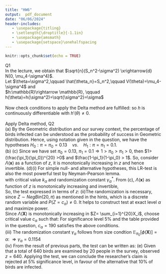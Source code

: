 ```yaml
---
title: "HW6"
output:  pdf_document
date: "06/06/2024"
header-includes:
   - \usepackage{titling}
   - \setlength{\droptitle}{-1.1in}
   - \usepackage{amsmath}
   - \usepackage{setspace}\onehalfspacing
---
```


```r
knitr::opts_chunk$set(echo = TRUE)
```
Q1\
In the lecture, we obtain that $\sqrt{n}(S_n^2-\sigma^2) \xrightarrow{d} N(0, \mu_4-\sigma^4)$.\
Let $\theta=\sigma^2,\qquad \hat{\theta_n}=S_n^2,\qquad V(\theta)=\mu_4-\sigma^4$ and\
$h:\mathbb{R}\rightarrow \mathbb{R}, \qquad h(\theta)=h(\sigma^2)=\sqrt{\sigma^2}=\sigma$\
\
Now check conditions to apply the Delta method are fulfilled:
\begin{align*} \frac{dh(\theta)}{d\theta}=\frac{d}{d(\sigma^2)}\sigma=\frac{1}{2\sigma} \end{align*}
so $h$ is continuously differentiable with $h'(\theta) \neq 0$.\
\
Apply Delta method,
\begin{align*}
\sqrt{n}(S_n^2-\sigma^2) &\xrightarrow{d} N(0, \mu_4-\sigma^4)\\
\Rightarrow \sqrt{n}(S_n-\sigma) &\xrightarrow{d} N(0, (\frac{1}{2\sigma})^2(\mu_4-\sigma^4))\\
\Rightarrow \sqrt{n}(S_n-\sigma) &\xrightarrow{d} N(0, \frac{\mu_4-\sigma^4}{4\sigma^2})
\end{align*}
Q2\
(a) By the Geometric distribution and our survey context, the percentage of birds infected can be understood as the probability of success in Geometric distribution. Hence, using notation given in the question, we have the hypotheses $H_0:\pi=\pi_0=0.13 \quad vs. \quad H_1:\pi=\pi_1=0.1$.\
(b)\begin{align*} 
\Lambda(\textbf{x}) &= \frac{f(\textbf{x} \mid \pi_1)}{f(\textbf{x} \mid \pi_0)}\\
&= \prod_{i=1}^{20}\frac{f(x_i \mid \pi_1)}{f(x_i \mid \pi_0)} \qquad for \ X_i \overset{i.i.d.}{\sim}Geo(\pi)\\
&= \prod_{i=1}^{20}\frac{\pi_1(1-\pi_1)^{x_i-1}}{\pi_0(1-\pi_0)^{x_i-1}}\\
&= (\frac{\pi_1}{\pi_0})^{20} (\frac{1-\pi_1}{1-\pi_0})^{z-20} \qquad for \ z:= \sum_{i=1}^{20}x_i \ge 20
\end{align*}
(c) Since we have set $\pi_0=0.13, \ \pi_1=0.1 \Rightarrow 1 > \pi_0 > \pi_1 > 0$, then $1> (\frac{\pi_1}{\pi_0})^{20} >0$ and $\frac{1-\pi_1}{1-\pi_0} > 1$. So, consider $\Lambda(\textbf{x})$ as a function of $z$, it is monotonically increasing in $z$ and hence invertible.
\newpage
(d)(i) For simple null- and alternative hypotheses, this LR-test is also the most powerful test by Neyman-Pearson lemma.
\begin{align*}
\phi^{*}(\textbf{x})=\begin{cases} 1 & if \ \Lambda(\textbf{x})>k_{\alpha}\\  \gamma_{\alpha}^{*} & if \ \Lambda(\textbf{x}) =k_{\alpha} \\ 0 & if \ \Lambda(\textbf{x})<k_{\alpha} \end{cases}
\end{align*}  
with critical value $k_{\alpha}$ and randomization constant $\gamma_{\alpha}^{*}$. From (c), $\Lambda(\textbf{x})$ as function of $z$ is monotonically increasing and invertible,
\begin{align*}
\Lambda(\textbf{x})>k_{\alpha} \Leftrightarrow \Lambda(z)>k_{\alpha} \Leftrightarrow z> \underbrace{\Lambda^{-1}(k_{\alpha})}_{=:c_{\alpha}} \qquad (accordingly \ for\  = \ and \ <)
\end{align*}  
So, the test expressed in terms of $z$:
\begin{align*}
\phi^{*}(z)=\begin{cases} 1 & if \ z>c_{\alpha}\\  \gamma_{\alpha}^{*} & if \ z =c_{\alpha} \\ 0 & if \ z<c_{\alpha} \end{cases}
\end{align*} 
(ii)The randomization is necessary, since $Z \sim NegBin(20, \pi)$ as mentioned in the hints, which is a discrete random variable and $P(Z=c_{\alpha}) \ne 0$. It helps to construct test at exact level $\alpha$ and maximize power.\
Since $\Lambda(\textbf{X})$ is monotonically increasing in $Z= \sum_{i=1}^{20}X_i$, choose critical value $c_{\alpha}$ such that:
\begin{align*}
\begin{cases} P_{\pi_0}(Z>c_{\alpha}) \le \alpha \\  P_{\pi_0}(Z \ge c_{\alpha}) \ge \alpha  \end{cases}
\end{align*}
For significance level 5% and the table provided in the question, $c_{\alpha}=190$ satisfies the above conditions.\
(iii) The randomization constant $\gamma_{\alpha}$ follows from size condtion $\mathbb{E}_{\pi_0}[\phi(\textbf{X})]=\alpha$:
\begin{align*}
\mathbb{E}_{\pi_0}[\phi(\textbf{X})] &= 1 \cdot P_{\pi_0}(Z>c_{\alpha})+ \gamma_{\alpha} \cdot P_{\pi_0}(Z=c_{\alpha})\\
&= P_{\pi_0}(Z>190)+ \gamma_{\alpha} \cdot P_{\pi_0}(Z=190)\\
&= (1-0.9503)+ \gamma_{\alpha} \cdot (0.9503-0.9477)\\
&= 0.0497 + \gamma_{\alpha} \cdot 0.0026 \overset{!}{=} \alpha = 0.05
\end{align*}
$\Longrightarrow \gamma_{\alpha} = 0.1154$\
(iv) From the result of previous parts, the test can be written as:
\begin{align*}
\phi^{*}(Z)=\begin{cases} 1 & if \ Z>190\\  0.1154 & if \ Z =190 \\ 0 & if \ Z<190 \end{cases}
\end{align*}
(e) Given that a total of 640 birds are examined by 20 people in the survey, observed $z=640$. Applying the test, we can conclude the researcher's claim is rejected at 5% significance level, in favour of the alternative that 10% of birds are infected.
